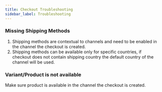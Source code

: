```yaml
---
title: Checkout Troubleshooting
sidebar_label: Troubleshooting
---
```


### Missing Shipping Methods

1. Shipping methods are contextual to channels and need to be enabled in the channel the checkout is created.
2. Shipping methods can be available only for specific countries, if checkout does not contain shipping country the default country of the channel will be used.

### Variant/Product is not available

Make sure product is available in the channel the checkout is created.
